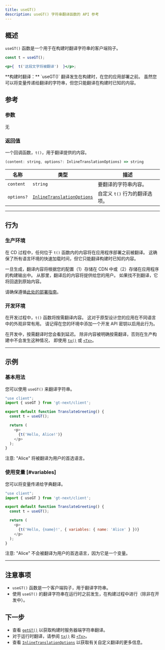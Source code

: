 ```yaml
---
title: useGT()
description: useGT() 字符串翻译函数的 API 参考
---
```


## 概述

`useGT()` 函数是一个用于在构建时翻译字符串的客户端钩子。

```jsx
const t = useGT();

<p>{  t('这段文字将被翻译')  }</p>;
```

<Callout>
**构建时翻译：**
`useGT()` 翻译发生在构建时，在您的应用部署之前。
虽然您可以将变量传递给翻译的字符串，但您只能翻译在构建时已知的内容。
</Callout>

## 参考
### 参数
无

### 返回值

一个回调函数，`t()`，用于翻译提供的内容。

```jsx
(content: string, options?: InlineTranslationOptions) => string
```

| 名称                  | 类型 | 描述                                                                 |
|-----------------------|--|-----------------------------------------------------------------------------|
| `content`             | `string` | 要翻译的字符串内容。                                     |
| `options?`            | [`InlineTranslationOptions`](/docs/next/api/types/InlineTranslationOptions) | 自定义 `t()` 行为的翻译选项。 |

---

## 行为


### 生产环境
在 CD 过程中，任何位于 `t()` 函数内的内容将在应用程序部署之前被翻译。
这确保了所有语言环境的快速加载时间，但它只能翻译构建时已知的内容。

一旦生成，翻译内容将根据您的配置（1）存储在 CDN 中或（2）存储在应用程序的构建输出中。
从那里，翻译后的内容将提供给您的用户。
如果找不到翻译，它将回退到原始内容。

请确保遵循[此处的部署指南](/docs/next/tutorials/quickdeploy)。

### 开发环境
在开发过程中，`t()` 函数将按需翻译内容。
这对于原型设计您的应用在不同语言中的外观非常有用。
请记得在您的环境中添加一个开发 API 密钥以启用此行为。

在开发中，按需翻译时您会看到延迟。
除非内容被明确按需翻译，否则在生产构建中不会发生这种情况，
即使用 [`tx()`](/docs/next/api/strings/tx) 或 [`<Tx>`](/docs/next/api/components/tx)。

---


## 示例

### 基本用法
您可以使用 `useGT()` 来翻译字符串。

```javascript copy
"use client";
import { useGT } from 'gt-next/client';

export default function TranslateGreeting() {
  const t = useGT();

  return (
    <p>
      {t('Hello, Alice!')}
    </p>
  );
}
```
注意: "Alice" 将被翻译为用户的首选语言。

### 使用变量 [#variables]
您可以将变量传递给字典翻译。

```javascript copy
"use client";
import { useGT } from 'gt-next/client';

export default function TranslateGreeting() {
  const t = useGT();

  return (
    <p>
      {t('Hello, {name}!', { variables: { name: 'Alice' } })}
    </p>
  );
}
```
注意: "Alice" 不会被翻译为用户的首选语言，因为它是一个变量。

---

## 注意事项
 * `useGT()` 函数是一个客户端钩子，用于翻译字符串。
 * 使用 `useGT()` 的翻译字符串在运行时之前发生，在构建过程中进行（除非在开发中）。

## 下一步
 * 查看 [`getGT()`](/docs/next/api/strings/getGT) 以获取构建时服务器端字符串翻译。
 * 对于运行时翻译，请参阅 [`tx()`](/docs/next/api/strings/tx) 和 [`<Tx>`](/docs/next/api/components/tx)。
 * 查看 [`InlineTranslationOptions`](/docs/next/api/types/InlineTranslationOptions) 以获取有关自定义翻译的更多信息。